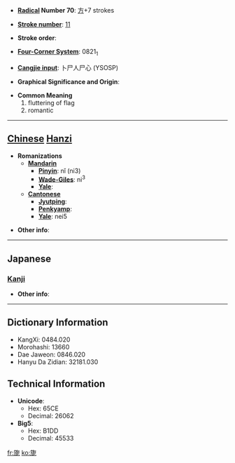 * '''[[Wiktionary:Chinese radical index| Radical]] Number 70''': [[Wiktionary:Chinese radical index 方|方]]+7 strokes

* '''[[Wiktionary:Chinese total strokes index|Stroke number]]''': [[Wiktionary:Chinese total strokes index 11|11]]

* '''Stroke order''': 

* '''[[Wiktionary:Chinese four corner index|Four-Corner System]]''': 0821<sub>1</sub>

* '''[[Wiktionary:Chinese Cangjie index|Cangjie input]]''': 卜尸人尸心 (YSOSP)

* '''Graphical Significance and Origin''': 

* '''Common Meaning'''
*#fluttering of flag
*# romantic


----

== [[Chinese]] [[Hanzi]] ==

* '''Romanizations'''
** '''[[Mandarin]]'''
*** '''[[Pinyin]]''': nǐ (ni3)
*** '''[[Wade-Giles]]''': ni<sup>3</sup>
*** '''[[Yale]]''': 
** '''[[Cantonese]]'''
*** '''[[Jyutping]]''':
*** '''[[Penkyamp]]''': 
*** '''[[Yale]]''': nei5

* '''Other info''': 

----

==Japanese==
===[[Kanji]]===
{{kanji|on readings=[[じ]] (ji), [[に]] (ni), [[だ]] (da)
|kun readings=[[たなびく]] (tanabiku)
}}

* '''Other info''':  

----

== Dictionary Information ==

* KangXi: 0484.020
* Morohashi: 13660
* Dae Jaweon: 0846.020
* Hanyu Da Zidian: 32181.030

== Technical Information ==

* '''Unicode''':
** Hex: 65CE
** Decimal: 26062
* '''Big5''':
** Hex: B1DD
** Decimal: 45533

[[fr:旎]]
[[ko:旎]]